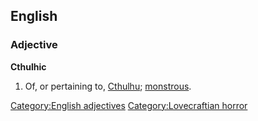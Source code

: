 ==English==

===Adjective===
'''Cthulhic'''

# Of, or pertaining to, [[Cthulhu]]; [[monstrous]].

[[Category:English adjectives]]
[[Category:Lovecraftian horror]]